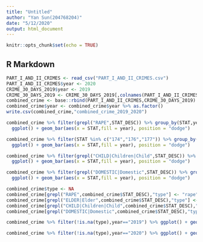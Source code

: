 ```yaml
---
title: "Untitled"
author: "Yan Sun(204768204)"
date: "5/12/2020"
output: html_document
---
```


```r
knitr::opts_chunk$set(echo = TRUE)
```

## R Markdown

```r
PART_I_AND_II_CRIMES <- read_csv("PART_I_AND_II_CRIMES.csv")
PART_I_AND_II_CRIMES$year <- 2020
CRIME_30_DAYS_2019$year <- 2019
CRIME_30_DAYS_2019 <- CRIME_30_DAYS_2019[,colnames(PART_I_AND_II_CRIMES)]
combined_crime <- base::rbind(PART_I_AND_II_CRIMES,CRIME_30_DAYS_2019)
combined_crime$year <- combined_crime$year %>% as.factor()
write.csv(combined_crime,"combined_crime_2019_2020")
```

```r
combined_crime %>% filter(grepl("RAPE",STAT_DESC)) %>% group_by(STAT,year) %>%
  ggplot() + geom_bar(aes(x = STAT,fill = year), position = "dodge")

combined_crime %>% filter(STAT %in% c("174","176","177")) %>% group_by(STAT,year) %>%
  ggplot() + geom_bar(aes(x = STAT,fill = year), position = "dodge")

combined_crime %>% filter(grepl("CHILD|Children|Child",STAT_DESC)) %>% group_by(STAT,year) %>%
  ggplot() + geom_bar(aes(x = STAT,fill = year), position = "dodge")

combined_crime %>% filter(grepl("DOMESTIC|Domestic",STAT_DESC)) %>% group_by(STAT,year) %>%
  ggplot() + geom_bar(aes(x = STAT,fill = year), position = "dodge")
```

```r
combined_crime$type <- NA
combined_crime[grepl("RAPE",combined_crime$STAT_DESC),"type"] <- "rape"
combined_crime[grepl("ELDER|Elder",combined_crime$STAT_DESC),"type"] <- "elder"
combined_crime[grepl("CHILD|Children|Child",combined_crime$STAT_DESC),"type"] <- "child"
combined_crime[grepl("DOMESTIC|Domestic",combined_crime$STAT_DESC),"type"] <- "general"

combined_crime %>% filter(!is.na(type),year=="2019") %>% ggplot() + geom_bar(aes(x = factor(1), fill = type)) + coord_polar(theta = "y")

combined_crime %>% filter(!is.na(type),year=="2020") %>% ggplot() + geom_bar(aes(x = factor(1), fill = type)) + coord_polar(theta = "y")
```

